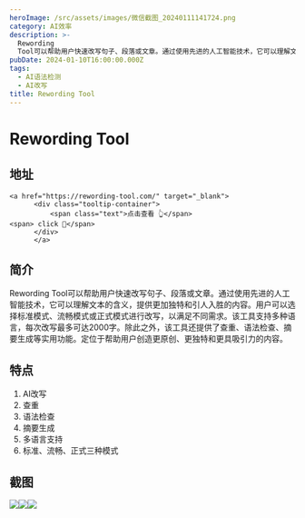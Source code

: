 ```yaml
---
heroImage: /src/assets/images/微信截图_20240111141724.png
category: AI效率
description: >-
  Rewording
  Tool可以帮助用户快速改写句子、段落或文章。通过使用先进的人工智能技术，它可以理解文本的含义，提供更加独特和引人入胜的内容。用户可以选择标准模式、流畅模式或正式模式进行改写，以满足不同需求。该工具支持多种语言，每次改写最多可达2000字。除此之外，该工具还提供了查重、语法检查、摘要生成等实用功能。定位于帮助用户创造更原创、更独特和更具吸引力的内容。
pubDate: 2024-01-10T16:00:00.000Z
tags:
  - AI语法检测
  - AI改写
title: Rewording Tool
---
```


# Rewording Tool

## 地址

    <a href="https://rewording-tool.com/" target="_blank">
          <div class="tooltip-container">
              <span class="text">点击查看 👆</span>
    <span> click 👋</span>
          </div>
          </a>

## 简介

Rewording Tool可以帮助用户快速改写句子、段落或文章。通过使用先进的人工智能技术，它可以理解文本的含义，提供更加独特和引人入胜的内容。用户可以选择标准模式、流畅模式或正式模式进行改写，以满足不同需求。该工具支持多种语言，每次改写最多可达2000字。除此之外，该工具还提供了查重、语法检查、摘要生成等实用功能。定位于帮助用户创造更原创、更独特和更具吸引力的内容。

## 特点

1. AI改写
2. 查重
3. 语法检查
4. 摘要生成
5. 多语言支持
6. 标准、流畅、正式三种模式

## 截图

![](/src/assets/images/微信截图_20240111141724.png)![](/src/assets/images/微信截图_20240111141736.png)![](/src/assets/images/微信截图_20240111141742.png)
